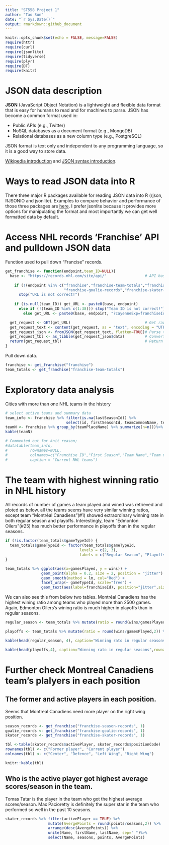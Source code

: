 ```yaml
---
title: "ST558 Project 1"
author: "Tao Sun"
date: "`r Sys.Date()`"
output: rmarkdown::github_document
---
```


```r
knitr::opts_chunk$set(echo = FALSE, message=FALSE)
require(httr)
require(curl)
require(jsonlite)
require(tidyverse)
require(plyr)
require(DT)
require(knitr)
```

# **JSON data description**
  
  **JSON** (JavaScript Object Notation) is a lightweight and flexible data format that is easy for humans to read and for machines to parse. JSON has become a common format used in: 
  
  * Public APIs (e.g., Twitter)
  * NoSQL databases as a document format (e.g., MongoDB)
  * Relational databases as a new column type (e.g., PostgreSQL)
  
  JSON format is text only and independent to any programming language, so it is a good way to store data. 
  
  [Wikipedia introduction](https://en.wikipedia.org/wiki/JSON) and [JSON syntax introduction](http://json.org/).
  
# **Ways to read JSON data into R**

  There three major R packages available for reading JSON data into R (rjson, RJSONIO and jsonlite). Examples to compare behavior and performance of those three packages are [here](https://rstudio-pubs-static.s3.amazonaws.com/31702_9c22e3d1a0c44968a4a1f9656f1800ab.html). I prefer jsonlite because it provides more options for manipulating the format and most importantly we can get well formatted data by default.
  
# **Access NHL records 'Franchise' API and pulldown JSON data**

Function used to pull down "Francise" records.

```r
get_franchise <- function(endpoint,team_ID=NULL){
  base <- "https://records.nhl.com/site/api/"                 # API base
  
    if (!(endpoint %in% c("franchise","franchise-team-totals","franchise-season-records",
                          "franchise-goalie-records","franchise-skater-records"))) 
      stop("URL is not correct!")
  
    if (is.null(team_ID)) get_URL <- paste0(base, endpoint)
      else if (!(team_ID %in% c(1:38))) stop("Team ID is not correct!")
        else get_URL <- paste0(base, endpoint, "?cayenneExp=franchiseId=", team_ID) 

  get_request <- GET(get_URL)                                 # Get raw data
  get_request_text <- content(get_request, as = "text", encoding = "UTF-8") # Get contents
  get_request_json <- fromJSON(get_request_text, flatten=TRUE)# Parse to list
  get_request_tbl <- as_tibble(get_request_json$data)         # Convert to tibble
  return(get_request_tbl)                                     # Return a table
}
```

Pull down data.

```r
franchise <- get_franchise("franchise")
team_totals <- get_franchise("franchise-team-totals")
```

# **Exploratory data analysis**
Cities with more than one NHL teams in the history
```r
# select active teams and summary data
team_info <- franchise %>% filter(is.na(lastSeasonId)) %>% 
                           select(id, firstSeasonId, teamCommonName, teamPlaceName) 
teamN <- franchise %>% group_by(teamPlaceName) %>% summarize(n=n())%>% arrange(desc(n)) %>% filter(n>1) %>% rename(`City Name`=teamPlaceName, `Team Number`=n)
kable(teamN)

# Commented out for knit reason;
#datatable(team_info, 
#          rownames=NULL, 
#          colnames=c("Franchise ID","First Season","Team Name","Team City"),
#          caption = "Current NHL teams")
```

# **The team with highest winning ratio in NHL history**

All records of number of games a team played and wined was retrieved and ploted as below. all the teams seems have very similar winning ratios, except team "Montréal Canadiens"(#1) showed extraordinary winning rate in both regular season and playoffs. Interestingly, team "Edmonton Oilers"(#25) has much better performance in playoffs than in the regular seasons.

```r
if (!is.factor(team_totals$gameTypeId)) {
  team_totals$gameTypeId <- factor(team_totals$gameTypeId, 
                                 levels = c(2, 3), 
                                 labels = c("Regular Season", "Playoffs"))
}

team_totals %>% ggplot(aes(x=gamesPlayed, y = wins)) + 
                geom_point(alpha = 0.2, size = 2, position = "jitter") + 
                geom_smooth(method = lm, col="Red") +
                facet_wrap(~ gameTypeId, scale="free") +
                geom_text(aes(label=franchiseId), position="jitter",size = 4)
```

We can also see this from below two tables. Montréal Canadiens has the highest wining ratio among teams who played more than 2500 games. Again, Edmonton Oilers's wining ratio is much higher in playoffs than in regular seasons.

```r
regular_season <- team_totals %>% mutate(ratio = round(wins/gamesPlayed,2)) %>% filter(gameTypeId=="Regular Season") %>% arrange(desc(ratio)) %>% select(teamName,franchiseId, gamesPlayed, wins,ratio)

playoffs <- team_totals %>% mutate(ratio = round(wins/gamesPlayed,2)) %>% filter(gameTypeId=="Playoffs") %>% arrange(desc(ratio)) %>% select(teamName, franchiseId, gamesPlayed, wins, ratio)

kable(head(regular_season, 4), caption="Winning rato in regular seasons", rownames=NULL, colnames = c("Franchise ID", "Team Name", "Number of games played", "Number of games wined"))

kable(head(playoffs,4), caption="Winning rato in regular seasons",rownames=NULL, colnames = c("Franchise ID", "Team Name", "Number of games played", "Number of games wined"))
```


# **Further check Montreal Canadiens team's plalyers in each position**
## The former and active players in each position.
Seems that Montreal Canadiens need more player on the right wing position.

```r
season_records <- get_franchise("franchise-season-records", 1)
goalie_records <- get_franchise("franchise-goalie-records", 1)
skater_records <- get_franchise("franchise-skater-records", 1)

tbl <-table(skater_records$activePlayer, skater_records$positionCode)
rownames(tbl) <- c("Former player", "Current player")
colnames(tbl) <- c("Center", "Defence", "Left Wing", "Right Wing")

knitr::kable(tbl)
```

## Who is the active player got highest average scores/season in the team.
Tomas Tatar is the player in the team who got the highest average scores/season. Max Pacioretty is definitely the super star in the team who performed so well in the past 10 seasons.

```r
skater_records %>% filter(activePlayer == TRUE) %>% 
                   mutate(AvergePoints = round(points/seasons,2)) %>% 
                   arrange(desc(AvergePoints)) %>% 
                   unite(Name, firstName, lastName, sep=" ")%>%
                   select(Name, seasons, points, AvergePoints)
                
```